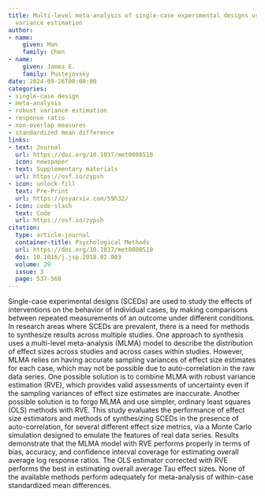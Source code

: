 ```yaml
---
title: Multi-level meta-analysis of single-case experimental designs using robust
  variance estimation
author:
- name:
    given: Man
    family: Chen
- name:
    given: James E.
    family: Pustejovsky
date: 2024-09-26T00:00:00
categories:
- single-case design
- meta-analysis
- robust variance estimation
- response ratio
- non-overlap measures
- standardized mean difference
links:
- text: Journal
  url: https://doi.org/10.1037/met0000510
  icon: newspaper
- text: Supplementary materials
  url: https://osf.io/zypsh
- icon: unlock-fill
  text: Pre-Print
  url: https://psyarxiv.com/59h32/
- icon: code-slash
  text: Code
  url: https://osf.io/zypsh
citation:
  type: article-journal
  container-title: Psychological Methods
  url: https://doi.org/10.1037/met0000510
  doi: 10.1016/j.jsp.2018.02.003
  volume: 29
  issue: 3
  page: 537-560
---
```


Single-case experimental designs (SCEDs) are used to study the effects of interventions on the behavior of individual cases, by making comparisons between repeated measurements of an outcome under different conditions. In research areas where SCEDs are prevalent, there is a need for methods to synthesize results across multiple studies. One approach to synthesis uses a multi-level meta-analysis (MLMA) model to describe the distribution of effect sizes across studies and across cases within studies. However, MLMA relies on having accurate sampling variances of effect size estimates for each case, which may not be possible due to auto-correlation in the raw data series. One possible solution is to combine MLMA with robust variance estimation (RVE), which provides valid assessments of uncertainty even if the sampling variances of effect size estimates are inaccurate. Another possible solution is to forgo MLMA and use simpler, ordinary least squares (OLS) methods with RVE. This study evaluates the performance of effect size estimators and methods of synthesizing SCEDs in the presence of auto-correlation, for several different effect size metrics, via a Monte Carlo simulation designed to emulate the features of real data series. Results demonstrate that the MLMA model with RVE performs properly in terms of bias, accuracy, and confidence interval coverage for estimating overall average log response ratios. The OLS estimator corrected with RVE performs the best in estimating overall average Tau effect sizes. None of the available methods perform adequately for meta-analysis of within-case standardized mean differences.

